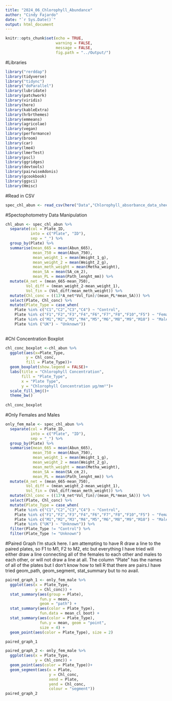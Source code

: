 ```yaml
---
title: "2024_06_Chlorophyll_Abundance"
author: "Cindy Fajardo"
date: "`r Sys.Date()`"
output: html_document
---
```


```r
knitr::opts_chunk$set(echo = TRUE,
                      warning = FALSE,
                      message = FALSE,
                      fig.path = "../Output/")
```

#Libraries
```r
library("rerddap")
library(tidyverse)
library("tidync")
library("doParallel")
library(lubridate)
library(patchwork)
library(viridis)
library(here)
library(kableExtra)
library(hrbrthemes)
library(emmeans)
library(agricolae)
library(vegan)
library(performance)
library(broom)
library(car)
library(lme4)
library(lmerTest)
library(pscl)
library(ggridges)
library(devtools)
library(pairwiseAdonis)
library(gcookbook)
library(ggsci)
library(Hmisc)
```

#Read in CSV
```r
spec_chl_abun <- read_csv(here("Data","Chlorophyll_absorbance_data_sheet.csv"))
```

#Spectophotometry Data Manipulation
```r
chl_abun <- spec_chl_abun %>%
  separate(col = Plate_ID,
           into = c("Plate", "ID"),
           sep = "_") %>% 
  group_by(Plate) %>% 
  summarise(mean_665 = mean(Abun_665),
            mean_750 = mean(Abun_750),
            mean_weight_1 = mean(Weight_1_g),
            mean_weight_2 = mean(Weight_2_g),
            mean_meth_weight = mean(Metha_weight),
            mean_SA = mean(SA_cm_2),
            mean_PL = mean(Path_lenght_mm)) %>% 
  mutate(A_net = (mean_665-mean_750),
         Vol_diff = (mean_weight_2-mean_weight_1),
         Vol_fin = (Vol_diff/mean_meth_weight)) %>% 
  mutate(Chl_conc = ((13*A_net*Vol_fin)/(mean_PL*mean_SA))) %>% 
  select(Plate, Chl_conc) %>% 
  mutate(Plate_Type = case_when(
    Plate %in% c("C1","C2","C3","C4") ~ "Control",
    Plate %in% c("F1","F2","F3","F4","F6","F7","F8","F10","F5") ~ "Female",
    Plate %in% c("M1","M2","M3","M4","M5","M6","M8","M9","M10") ~ "Male",
    Plate %in% ("UK") ~ "Unknown"))
  
```

#Chl Concentration Boxplot
```r
chl_conc_boxplot <-chl_abun %>% 
  ggplot(aes(x=Plate_Type,
         y = Chl_conc,
         fill = Plate_Type))+
  geom_boxplot(show.legend = FALSE)+
  labs(title = "Chlorophyll Concentration",
       fill = "Plate_Type",
       x = "Plate Type",
       y = "Chlorophyll Concentration μg/mm²")+
  scale_fill_bmj()+
  theme_bw()
  
chl_conc_boxplot
```

#Only Females and Males
```r
only_fem_male <- spec_chl_abun %>%
  separate(col = Plate_ID,
           into = c("Plate", "ID"),
           sep = "_") %>% 
  group_by(Plate) %>% 
  summarise(mean_665 = mean(Abun_665),
            mean_750 = mean(Abun_750),
            mean_weight_1 = mean(Weight_1_g),
            mean_weight_2 = mean(Weight_2_g),
            mean_meth_weight = mean(Metha_weight),
            mean_SA = mean(SA_cm_2),
            mean_PL = mean(Path_lenght_mm)) %>% 
  mutate(A_net = (mean_665-mean_750),
         Vol_diff = (mean_weight_2-mean_weight_1),
         Vol_fin = (Vol_diff/mean_meth_weight)) %>% 
  mutate(Chl_conc = ((13*A_net*Vol_fin)/(mean_PL*mean_SA))) %>% 
  select(Plate, Chl_conc) %>%
  mutate(Plate_Type = case_when(
    Plate %in% c("C1","C2","C3","C4") ~ "Control",
    Plate %in% c("F1","F2","F3","F4","F6","F7","F8","F10","F5") ~ "Female",
    Plate %in% c("M1","M2","M3","M4","M5","M6","M8","M9","M10") ~ "Male",
    Plate %in% ("UK") ~ "Unknown")) %>% 
  filter(Plate_Type != "Control") %>% 
  filter(Plate_Type != "Unknown")
```

#Paired Graph
I'm stuck here. I am attempting to have R draw a line to the paired plates, so F1 to M1, F2 to M2, etc but everything I have tried will either draw a line connecting all of the females to each other and males to each other, or will not draw a line at all. The column "Plate" has the names of all of the plates but I don't know how to tell R that there are pairs.I have tried geom_path, geom_segment, stat_summary but to no avail. 
```r
paired_graph_1 <- only_fem_male %>% 
  ggplot(aes(x = Plate_Type, 
             y = Chl_conc)) +
  stat_summary(aes(group = Plate), 
               fun.y = mean, 
               geom = "path") +
  stat_summary(aes(color = Plate_Type), 
               fun.data = mean_cl_boot) +
  stat_summary(aes(color = Plate_Type), 
               fun.y = mean, geom = "point", 
               size = 4) +
  geom_point(aes(color = Plate_Type), size = 2)

paired_graph_1

paired_graph_2 <- only_fem_male %>% 
  ggplot(aes(x = Plate_Type,
             y = Chl_conc)) + 
  geom_point(aes(color = Plate_Type))+
  geom_segment(aes(x = Plate,
                   y = Chl_conc,
                   xend = Plate,
                   yend = Chl_conc,
                   colour = "segment"))
paired_graph_2

```

